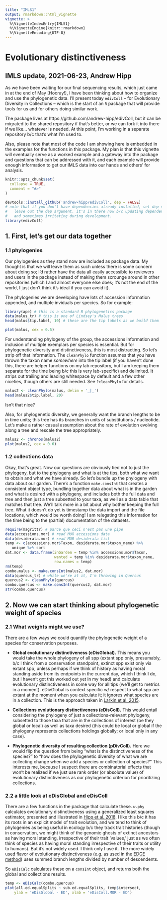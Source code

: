 ```yaml
---
title: "IMLS1"
output: rmarkdown::html_vignette
vignette: >
  %\VignetteIndexEntry{IMLS1}
  %\VignetteEngine{knitr::rmarkdown}
  %\VignetteEncoding{UTF-8}
---
```

# Evolutionary distinctiveness
## IMLS update, 2021-06-23, Andrew Hipp
As we have been waiting for our final sequencing results, which just came in at the end of May [Hooray!], I have been thinking about how to organize and use the phylogenetic data. I'll present today `edivColl` -- for Evolutionary Diversity in Collections -- which is the start of an `R` package that will provide tools for us and for others doing similar work.

The package lives at https://github.com/andrew-hipp/edivColl, but it can be migrated to the shared repository if that's better, or we can fork it into there if we like... whatever is needed. At this point, I'm working in a separate repository b/c that's what I'm used to.

Also, please note that most of the code I am showing here is embedded in the examples for the functions in this package. My plan is that this vignette will eventually serve as a worked example and a gateway into the package and questions that can be addressed with it, and each example will provide enough information to get our IMLS data into our hands and others' for analysis.

```r
knitr::opts_chunk$set(
  collapse = TRUE,
  comment = "#>"
)
```

```r
devtools::install_github('andrew-hipp/edivColl', dep = FALSE)
# note that if you don't have dependencies already installed, set dep = TRUE or
#   leave out the dep argument. it's in there now b/c updating dependencies is enforced
#   and sometimes irritating during development.
library(edivColl)
```
## 1. First, let's get our data together
### 1.1 phylogenies
Our phylogenies as they stand now are included as package data. My thought is that we will leave them as such unless there is some concern about doing so; I'd rather have the data all easily accessible to reviewers and users in the package instead of making them scrounge around in other repositories (which I and almost everyone else does; it's not the end of the world, I just don't think it's ideal if you can avoid it).

The phylogenies we are developing have lots of accession information appended, and multiple inviduals per species. So for example:

```r
library(ape) # this is a standard R phylogenetics package
data(malus_tr) # this is one of Lindsey's Malus trees
head(malus$tip.label, 10) # these are the tip labels as we build them
```
```r
plot(malus, cex = 0.5)
```

For understanding phylogeny of the group, the accessions information and inclusion of multiple exemplars per species is essential. But for phylogenetic diversity and distinctiveness, this is most distracting. So let's strip off that information. The `cleanPhylo` function assumes that you have thrown the taxon name _somewhere_ into the tip label (if you haven't done this, there are helper functions on my lab repository, but I am keeping them separate for the time being b/c this is very lab-specific) and delimited. It strips out trailing and leading whitespace by default and a few other niceties, though others are still needed. See `?cleanPhylo` for details.

```r
malus2 <- cleanPhylo(malus, delim = '_|_')
head(malus2$tip.label, 20)
```

Isn't that nice?

Also, for phylogenetic diversity, we generally want the branch lengths to be in time units; this tree has its branches in units of substitutions / nucleotide. Let's make a rather casual assumption about the rate of evolution evolving along a tree and rescale the tree appropriately.

```r
malus2 <- chronos(malus2)
plot(malus2, cex = 0.6)
```

### 1.2 collections data
Okay, that's great. Now our questions are obviously tied not to just the phylogeny, but to the phylogeny and what is at the tips, both what we want to obtain and what we have already. So let's bundle up the phylogeny with data about our garden. There's a function `make.consInt` that creates a consistent object type, bundling together data about what is in the garden and what is desired with a phylogeny, and includes both the full data and tree and then just a tree subsetted to your taxa, as well as a data table that matches that tree. We'll talk more in a bit about why bother keeping the full tree. What it doesn't do yet is timestamp the data import and the file locations, which would be worth doing! I am relegating this information for the time being to the (partial) documentation of the datasets.

```r
require(magrittr) # parce que ceci n'est pas une pipe
data(accessions.mor) # read MOR accessions data
data(desiderata.mor) # read MOR desiderata list
temp <- c(accessions.mor$Taxon, desiderata.mor$taxon_name) %>%
   unique %>% sort
dat.mor <- data.frame(inGarden = temp %in% accessions.mor$Taxon,
                      wanted = temp %in% desiderata.mor$taxon_name,
                      row.names = temp)
rm(temp)
combo.malus <- make.consInt(malus2, dat.mor)
data(quercus_tr) # while we're at it, I'm throwing in Quercus
quercus2 <- cleanPhylo(quercus)
combo.quercus <- make.consInt(quercus2, dat.mor)
str(combo.quercus)
```

## 2. Now we can start thinking about phylogenetic weight of species
### 2.1 What weights might we use?
There are a few ways we could quantify the phylogenetic weight of a species for conservation purposes.

  * __Global evolutionary distinctiveness (eDisGlobal).__ This means you would take the whole phylogeny of all spp (extant spp only, presumably, b/c I think from a conservation standpoint, extinct spp exist only via extant spp, unless perhaps if we think of history as having moral standing aside from its endpoints in the current day, which I think I do, but I haven't got this worked out yet in my head) and calculate evolutionary distinctiveness in some way for all tips (we'll get to metrics in a moment). eDivGlobal is context specific w/ respect to what spp are extant at the moment when you calculate it; it ignores what species are in a collection. This is the approach taken in [Larkin et al. 2015](https://journals.plos.org/plosone/article?id=10.1371/journal.pone.0156973).

  * __Collections evolutionary distinctiveness (eDisColl).__ This would entail considering the phylogeny of just a collections-relevant phylogeny, subsetted to those taxa that are in the collections of interest (be they global or local) as well as taxa desired (this could be local or global if the phylogeny represents collections holdings globally; or local only in any case).

  * __Phylogenetic diversity of resulting collection (pDivColl).__ Here we would flip the question from being "what is the distinctiveness of the species?" to "how does the phylogenetic diversity of what we are collecting change when we add a species or collection of species?" This interests me, because I suspect there are combinatorial effects that won't be realized if we just use rank order (or absolute value) of evolutionary distinctiveness as our phylogenetic criterion for prioritizing collections.

### 2.2 a little look at eDisGlobal and eDisColl
There are a few functions in the package that calculate these. `w.phy` calculates evolutionary distinctiveness using a generalized least squares estimator, presented and illustrated in [Hipp et al. 2018](https://link.springer.com/chapter/10.1007/978-3-319-93145-6_10). I like this b/c it has its roots in an explicit model of trait evolution, and we tend to think of phylogenies as being useful in ecology b/c they track trait histories (though in conservation, we might think of the genomic ghosts of extinct ancestors as having moral standing, irrespective of their trait 'values,' just as we often think of species as having moral standing irrespective of their traits or utility to humans). But it's not widely used. I think only I use it. The more widely used flavor of evolutionary distinctiveness (e.g. as used in the [EDGE method](https://journals.plos.org/plosone/article?id=10.1371/journal.pone.0000296)) uses summed branch lengths divided by number of descendents.

So `eDisCalc` calculates these on a `consInt` object, and returns both the global and collections results.

```r
temp <- eDisCalc(combo.quercus)
plot(all.ed.equalSplits ~ sub.ed.equalSplits, temp$intersect,
    ylab = 'eDisGlobal - ED', xlab = 'eDisColl.MOR - ED')
```
